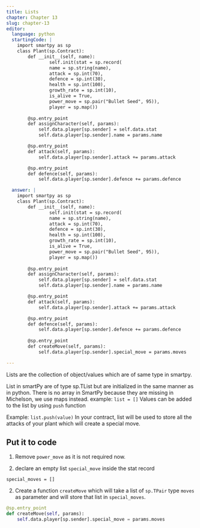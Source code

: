 ```yaml
---
title: Lists
chapter: Chapter 13
slug: chapter-13
editor:
  language: python
  startingCode: |
    import smartpy as sp
    class Plant(sp.Contract):
        def __init__(self, name):
        		self.init(stat = sp.record(
                name = sp.string(name),
                attack = sp.int(70),
                defence = sp.int(30),
                health = sp.int(100),
                growth_rate = sp.int(10),
                is_alive = True,
                power_move = sp.pair("Bullet Seed", 95)),
                player = sp.map())
        
        @sp.entry_point
        def assignCharacter(self, params):
            self.data.player[sp.sender] = self.data.stat
            self.data.player[sp.sender].name = params.name

        @sp.entry_point
        def attack(self, params):
            self.data.player[sp.sender].attack += params.attack

        @sp.entry_point
        def defence(self, params):
            self.data.player[sp.sender].defence += params.defence

  answer: |  
    import smartpy as sp
    class Plant(sp.Contract):
        def __init__(self, name):
        		self.init(stat = sp.record(
                name = sp.string(name),
                attack = sp.int(70),
                defence = sp.int(30),
                health = sp.int(100),
                growth_rate = sp.int(10),
                is_alive = True,
                power_move = sp.pair("Bullet Seed", 95)),
                player = sp.map())
        
        @sp.entry_point
        def assignCharacter(self, params):
            self.data.player[sp.sender] = self.data.stat
            self.data.player[sp.sender].name = params.name

        @sp.entry_point
        def attack(self, params):
            self.data.player[sp.sender].attack += params.attack

        @sp.entry_point
        def defence(self, params):
            self.data.player[sp.sender].defence += params.defence
        
        @sp.entry_point
        def createMove(self, params):
            self.data.player[sp.sender].special_move = params.moves

---
```


Lists are the collection of object/values which are of same type in smartpy.

List in smartPy are of type sp.TList but are initialized in the same manner as in python.
There is no array in SmartPy because they are missing in Michelson, we use maps instead.
example:
`list = []`
Values can be added to the list by using `push` function

Example:
`list.push(value)`
In your contract, list will be used to store all the attacks of your plant which will create a special move.

## Put it to code

1) Remove `power_move` as it is not required now.

1) declare an empty list `special_move` inside the stat record

`special_moves = []`

2) Create a function `createMove` which will take a list of `sp.TPair` type `moves` as parameter and will store that list in `special_moves`.


```python
@sp.entry_point
def createMove(self, params):
    self.data.player[sp.sender].special_move = params.moves
```
